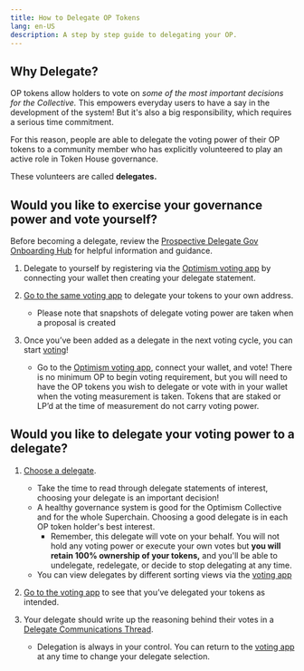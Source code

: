 ```yaml
---
title: How to Delegate OP Tokens
lang: en-US
description: A step by step guide to delegating your OP.
---
```


## Why Delegate?

OP tokens allow holders to vote on *some of the most important decisions for the Collective.* This empowers everyday users to have a say in the development of the system! But it's also a big responsibility, which requires a serious time commitment. 

For this reason, people are able to delegate the voting power of their OP tokens to a community member who has explicitly volunteered to play an active role in Token House governance. 

These volunteers are called **delegates.**

## Would you like to exercise your governance power and vote yourself? 

Before becoming a delegate, review the [Prospective Delegate Gov Onboarding Hub](https://plaid-cement-e44.notion.site/Prospective-Delegate-Gov-Onboarding-Hub-7cb72c3376c349a2ab402c4badd52f39) for helpful information and guidance. 

1. Delegate to yourself by registering via the [Optimism voting app](https://vote.optimism.io/) by connecting your wallet then creating your delegate statement.

2. [Go to the same voting app](https://vote.optimism.io/) to delegate your tokens to your own address.

      - Please note that snapshots of delegate voting power are taken when a proposal is created

3. Once you’ve been added as a delegate in the next voting cycle, you can start [voting](https://vote.optimism.io/)!
    - Go to the [Optimism voting app](https://vote.optimism.io/), connect your wallet, and vote! There is no minimum OP to begin voting requirement, but you will need to have the OP tokens you wish to delegate or vote with in your wallet when the voting measurement is taken. Tokens that are staked or LP’d at the time of measurement do not carry voting power.

## Would you like to delegate your voting power to a delegate? 

1. [Choose a delegate](https://vote.optimism.io/delegates). 
   
   - Take the time to read through delegate statements of interest, choosing your delegate is an important decision! 
   - A healthy governance system is good for the Optimism Collective and for the whole Superchain. Choosing a good delegate is in each OP token holder's best interest. 
       - Remember, this delegate will vote on your behalf. You will not hold any voting power or execute your own votes but **you will retain 100% ownership of your tokens,** and you'll be able to undelegate, redelegate, or decide to stop delegating at any time.
    - You can view delegates by different sorting views via the [voting app](https://vote.optimism.io/delegates?orderBy=weightedRandom)

2. [Go to the voting app](https://vote.optimism.io/) to see that you’ve delegated your tokens as intended.

3. Your delegate should write up the reasoning behind their votes in a [Delegate Communications Thread](https://gov.optimism.io/c/delegates/delegate-updates/45).

    - Delegation is always in your control. You can return to the [voting app](https://vote.optimism.io/) at any time to change your delegate selection. 
